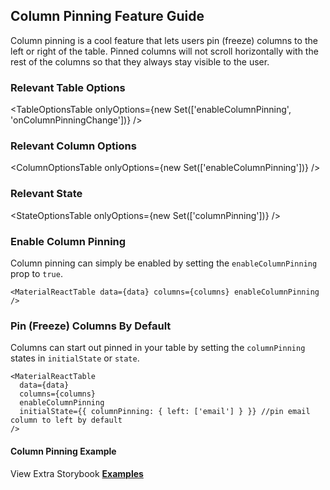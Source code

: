 
<Head>
  <title>Column Pinning Feature Guide - Material React Table V2 Docs</title>
  <meta
    name="description"
    content="How to use and customize the column pinning features of Material React Table"
  />
</Head>

## Column Pinning Feature Guide

Column pinning is a cool feature that lets users pin (freeze) columns to the left or right of the table. Pinned columns will not scroll horizontally with the rest of the columns so that they always stay visible to the user.

### Relevant Table Options

<TableOptionsTable
  onlyOptions={new Set(['enableColumnPinning', 'onColumnPinningChange'])}
/>

### Relevant Column Options

<ColumnOptionsTable onlyOptions={new Set(['enableColumnPinning'])} />

### Relevant State

<StateOptionsTable onlyOptions={new Set(['columnPinning'])} />

### Enable Column Pinning

Column pinning can simply be enabled by setting the `enableColumnPinning` prop to `true`.

```tsx
<MaterialReactTable data={data} columns={columns} enableColumnPinning />
```

### Pin (Freeze) Columns By Default

Columns can start out pinned in your table by setting the `columnPinning` states in `initialState` or `state`.

```tsx
<MaterialReactTable
  data={data}
  columns={columns}
  enableColumnPinning
  initialState={{ columnPinning: { left: ['email'] } }} //pin email column to left by default
/>
```

#### Column Pinning Example

<Example />

View Extra Storybook **[Examples](https://www.material-react-table.dev/?path=/story/features-column-pinning-examples)**
